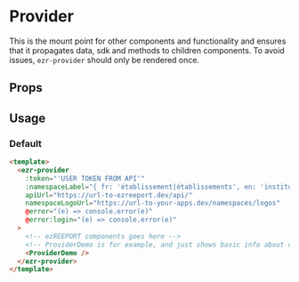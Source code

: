 
<Meta of={EzrProviderStories} />

# Provider

This is the mount point for other components and functionality and ensures that it propagates
data, sdk and methods to children components. To avoid issues, `ezr-provider` should only be rendered
once.

## Props

<Controls />

## Usage

### Default

```html
<template>
  <ezr-provider
    :token="'USER TOKEN FROM API'"
    :namespaceLabel="{ fr: 'établissement|établissements', en: 'institution|institutions' }"
    apiUrl="https://url-to-ezreeport.dev/api/"
    namespaceLogoUrl="https://url-to-your-apps.dev/namespaces/logos"
    @error="(e) => console.error(e)"
    @error:login="(e) => console.error(e)"
  >
    <!-- ezREEPORT components goes here -->
    <!-- ProviderDemo is for example, and just shows basic info about current user -->
    <ProviderDemo />
  </ezr-provider>
</template>
```

<Story of={EzrProviderStories.Basic} />